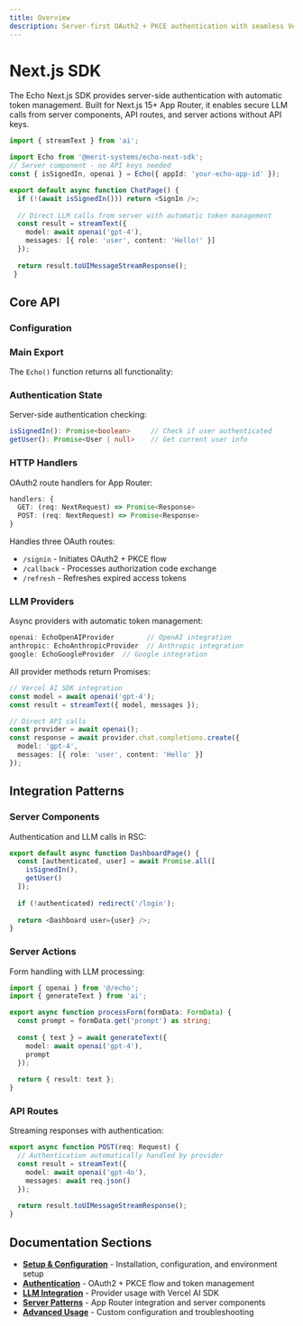 ```yaml
---
title: Overview
description: Server-first OAuth2 + PKCE authentication with seamless Vercel AI SDK integration
---
```



# Next.js SDK

The Echo Next.js SDK provides server-side authentication with automatic token management. Built for Next.js 15+ App Router, it enables secure LLM calls from server components, API routes, and server actions without API keys.

```typescript
import { streamText } from 'ai';

import Echo from '@merit-systems/echo-next-sdk';
// Server component - no API keys needed
const { isSignedIn, openai } = Echo({ appId: 'your-echo-app-id' });

export default async function ChatPage() {
  if (!(await isSignedIn())) return <SignIn />;
  
  // Direct LLM calls from server with automatic token management
  const result = streamText({
    model: await openai('gpt-4'),
    messages: [{ role: 'user', content: 'Hello!' }]
  });
  
  return result.toUIMessageStreamResponse();
 }
```


## Core API

### Configuration

<AutoTypeTable 
  path="../echo-next-sdk/src/types.ts" 
  name="EchoConfig" 
/>

### Main Export

The `Echo()` function returns all functionality:

<AutoTypeTable 
  path="../echo-next-sdk/src/types.ts" 
  name="EchoResult" 
/>

### Authentication State

Server-side authentication checking:

```typescript
isSignedIn(): Promise<boolean>     // Check if user authenticated
getUser(): Promise<User | null>    // Get current user info
```

### HTTP Handlers

OAuth2 route handlers for App Router:

```typescript
handlers: {
  GET: (req: NextRequest) => Promise<Response>
  POST: (req: NextRequest) => Promise<Response>
}
```

Handles three OAuth routes:
- `/signin` - Initiates OAuth2 + PKCE flow
- `/callback` - Processes authorization code exchange
- `/refresh` - Refreshes expired access tokens

### LLM Providers

Async providers with automatic token management:

```typescript
openai: EchoOpenAIProvider        // OpenAI integration
anthropic: EchoAnthropicProvider  // Anthropic integration
google: EchoGoogleProvider  // Google integration
```

All provider methods return Promises:

```typescript
// Vercel AI SDK integration
const model = await openai('gpt-4');
const result = streamText({ model, messages });

// Direct API calls
const provider = await openai();
const response = await provider.chat.completions.create({
  model: 'gpt-4',
  messages: [{ role: 'user', content: 'Hello' }]
});
```

## Integration Patterns

### Server Components

Authentication and LLM calls in RSC:

```typescript
export default async function DashboardPage() {
  const [authenticated, user] = await Promise.all([
    isSignedIn(),
    getUser()
  ]);
  
  if (!authenticated) redirect('/login');
  
  return <Dashboard user={user} />;
}
```

### Server Actions

Form handling with LLM processing:

```typescript
import { openai } from '@/echo';
import { generateText } from 'ai';

export async function processForm(formData: FormData) {
  const prompt = formData.get('prompt') as string;
  
  const { text } = await generateText({
    model: await openai('gpt-4'),
    prompt
  });
  
  return { result: text };
}
```

### API Routes

Streaming responses with authentication:

```typescript
export async function POST(req: Request) {
  // Authentication automatically handled by provider
  const result = streamText({
    model: await openai('gpt-4o'),
    messages: await req.json()
  });
  
  return result.toUIMessageStreamResponse();
}
```

## Documentation Sections

- **[Setup & Configuration](/docs/next-sdk/setup)** - Installation, configuration, and environment setup
- **[Authentication](/docs/next-sdk/authentication)** - OAuth2 + PKCE flow and token management
- **[LLM Integration](/docs/next-sdk/llm-integration)** - Provider usage with Vercel AI SDK
- **[Server Patterns](/docs/next-sdk/server-patterns)** - App Router integration and server components
- **[Advanced Usage](/docs/next-sdk/advanced)** - Custom configuration and troubleshooting